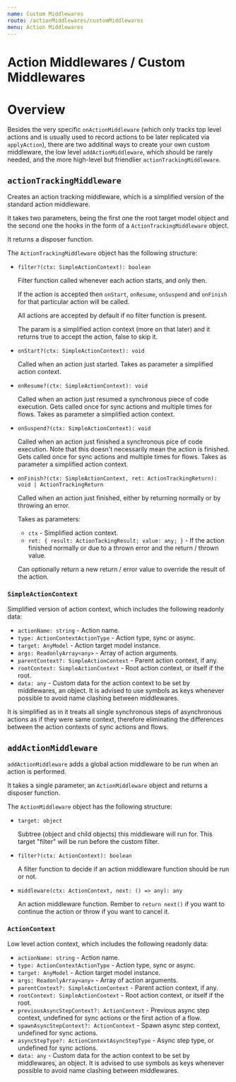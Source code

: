 ```yaml
---
name: Custom Middlewares
route: /actionMiddlewares/customMiddlewares
menu: Action Middlewares
---
```


# Action Middlewares / Custom Middlewares

# Overview

Besides the very specific `onActionMiddleware` (which only tracks top level actions and is usually used to record actions to be later replicated via `applyAction`), there are two additinal ways to create your own custom middleware, the low level `addActionMiddleware`, which should be rarely needed, and the more high-level but friendlier `actionTrackingMiddleware`.

## `actionTrackingMiddleware`

Creates an action tracking middleware, which is a simplified version of the standard action middleware.

It takes two parameters, being the first one the root target model object and the second one the hooks in the form of a `ActionTrackingMiddleware` object.

It returns a disposer function.

The `ActionTrackingMiddleware` object has the following structure:

- `filter?(ctx: SimpleActionContext): boolean`

  Filter function called whenever each action starts, and only then.

  If the action is accepted then `onStart`, `onResume`, `onSuspend` and `onFinish` for that particular action will be called.

  All actions are accepted by default if no filter function is present.

  The param is a simplified action context (more on that later) and it returns true to accept the action, false to skip it.

- `onStart?(ctx: SimpleActionContext): void`

  Called when an action just started.
  Takes as parameter a simplified action context.

- `onResume?(ctx: SimpleActionContext): void`

  Called when an action just resumed a synchronous piece of code execution.
  Gets called once for sync actions and multiple times for flows.
  Takes as parameter a simplified action context.

- `onSuspend?(ctx: SimpleActionContext): void`

  Called when an action just finished a synchronous pice of code execution.
  Note that this doesn't necessarily mean the action is finished.
  Gets called once for sync actions and multiple times for flows.
  Takes as parameter a simplified action context.

- `onFinish?(ctx: SimpleActionContext, ret: ActionTrackingReturn): void | ActionTrackingReturn`

  Called when an action just finished, either by returning normally or by throwing an error.

  Takes as parameters:

  - `ctx` - Simplified action context.
  - `ret: { result: ActionTackingResult; value: any; }` - If the action finished normally or due to a thrown error and the return / thrown value.

  Can optionally return a new return / error value to override the result of the action.

### `SimpleActionContext`

Simplified version of action context, which includes the following readonly data:

- `actionName: string` - Action name.
- `type: ActionContextActionType` - Action type, sync or async.
- `target: AnyModel` - Action target model instance.
- `args: ReadonlyArray<any>` - Array of action arguments.
- `parentContext?: SimpleActionContext` - Parent action context, if any.
- `rootContext: SimpleActionContext` - Root action context, or itself if the root.
- `data: any` - Custom data for the action context to be set by middlewares, an object. It is advised to use symbols as keys whenever possible to avoid name clashing between middlewares.

It is simplified as in it treats all single synchronous steps of asynchronous actions as if they were same context, therefore eliminating the differences between the action contexts of sync actions and flows.

## `addActionMiddleware`

`addActionMiddleware` adds a global action middleware to be run when an action is performed.

It takes a single parameter, an `ActionMiddleware` object and returns a disposer function.

The `ActionMiddleware` object has the following structure:

- `target: object`

  Subtree (object and child objects) this middleware will run for. This target "filter" will be run before the custom filter.

- `filter?(ctx: ActionContext): boolean`

  A filter function to decide if an action middleware function should be run or not.

- `middleware(ctx: ActionContext, next: () => any): any`

  An action middleware function. Rember to `return next()` if you want to continue the action or throw if you want to cancel it.

### `ActionContext`

Low level action context, which includes the following readonly data:

- `actionName: string` - Action name.
- `type: ActionContextActionType` - Action type, sync or async.
- `target: AnyModel` - Action target model instance.
- `args: ReadonlyArray<any>` - Array of action arguments.
- `parentContext?: SimpleActionContext` - Parent action context, if any.
- `rootContext: SimpleActionContext` - Root action context, or itself if the root.
- `previousAsyncStepContext?: ActionContext` - Previous async step context, undefined for sync actions or the first action of a flow.
- `spawnAsyncStepContext?: ActionContext` - Spawn async step context, undefined for sync actions.
- `asyncStepType?: ActionContextAsyncStepType` - Async step type, or undefined for sync actions.
- `data: any` - Custom data for the action context to be set by middlewares, an object. It is advised to use symbols as keys whenever possible to avoid name clashing between middlewares.
